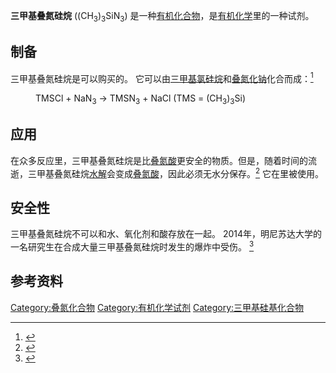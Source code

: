 {{chembox
| Watchedfields = changed
| verifiedrevid = 470615689
| ImageFileL1 =Trimethylsilyl azide.png
| ImageSizeL1 = 130
| ImageAltL1 = Skeletal formula of Trimethylsilyl azide 
| ImageFileR1 =Trimethylsilyl-azide-3D-spacefill.png
| ImageSizeR1 = 130
| ImageAltR1 = Ball-and-stick model of the trimethylsilyl azide molecule
| IUPACName =Azido(trimethyl)silane
| OtherNames =
|Section1={{Chembox Identifiers
| ChemSpiderID_Ref = {{chemspidercite|correct|chemspider}}
| ChemSpiderID = 70747
| InChI = 1/C3H9N3Si/c1-7(2,3)6-5-4/h1-3H3
| InChIKey = SEDZOYHHAIAQIW-UHFFFAOYAJ
| StdInChI_Ref = {{stdinchicite|correct|chemspider}}
| StdInChI = 1S/C3H9N3Si/c1-7(2,3)6-5-4/h1-3H3
| StdInChIKey_Ref = {{stdinchicite|correct|chemspider}}
| StdInChIKey = SEDZOYHHAIAQIW-UHFFFAOYSA-N
| CASNo_Ref = {{cascite|correct|CAS}}
| CASNo =4648-54-8
| PubChem =78378
| Beilstein = 1903730
| EINECS =225-078-5
| SMILES = [N-]=[N+]=N[Si](C)(C)C
}}
|Section2={{Chembox Properties
| C=3 | H=9 | N=3 | Si=1
| Appearance = 无色清澈液体
| Density =0.8763 g/cm<sup>3</sup> (20 °C)
| MeltingPtC = -95
| BoilingPt = 52 °C至 53 °C （ 175 mmHg ）<br />(92 至 95 °C ，如果是 760 mmHg)
| BoilingPt_notes =
| Solubility =反应，形成危险的[[叠氮酸|叠氮酸]]
  }}
|Section7={{Chembox Hazards
| ExternalSDS =
| EUClass =
| MainHazards =
| NFPA-H = 4
| NFPA-F = 3
| NFPA-R = 0
| NFPA-S =
| RPhrases ={{R11}}，{{R23}}，{{R24}}，{{R25}}，{{R29}}，
{{R50}}，{{R51}}，{{R52}}，{{R53}}
| SPhrases ={{S16}}，{{S29}}，{{S36}}，{{S37}}，
{{S45}}，{{S57}}，{{S8}}
| RSPhrases =
| FlashPtC = 6
| AutoignitionPt = >
| AutoignitionPtC = 300
| ExploLimits =
| LD50 =
| PEL = 
 }}
}}

'''三甲基叠氮硅烷''' ((CH<sub>3</sub>)<sub>3</sub>SiN<sub>3</sub>) 是一种[[有机化合物|有机化合物]]，是[[有机化学|有机化学]]里的一种试剂。

==制备==
三甲基叠氮硅烷是可以购买的。 它可以由[[三甲基氯硅烷|三甲基氯硅烷]]和[[叠氮化钠|叠氮化钠]]化合而成：<ref>{{OrgSynth | author = L. Birkofer and P. Wegner | title = Trimethylsilyl azide | collvol = 6 | collvolpages = 1030 | year = 1988 | prep = cv6p1030}}</ref>

: TMSCl + NaN<sub>3</sub> → TMSN<sub>3</sub> + NaCl (TMS = (CH<sub>3</sub>)<sub>3</sub>Si)

==应用==
在众多反应里，三甲基叠氮硅烷是比[[叠氮酸|叠氮酸]]更安全的物质。但是，随着时间的流逝，三甲基叠氮硅烷[[水解|水解]]会变成[[叠氮酸|叠氮酸]]，因此必须无水分保存。<ref>{{cite journal | doi = 10.1055/s-2007-984895 | title = Trimethylsilyl Azide (TMSN<sub>3</sub>): A Versatile Reagent in Organic Synthesis | year = 2007 | author = Jafarzadeh, Mohammad | journal = Synlett | volume = 2007 | issue = 13 | pages = 2144| doi-access = free }}</ref> 它在{{le|奥司他韦全合成|Oseltamivir total synthesis}}里被使用。

==安全性==
三甲基叠氮硅烷不可以和水、氧化剂和酸存放在一起。 2014年，明尼苏达大学的一名研究生在合成大量三甲基叠氮硅烷时发生的爆炸中受伤。 <ref>{{Cite web |url=http://cenblog.org/the-safety-zone/2014/07/more-details-on-the-university-of-minnesota-explosion-and-response/ |title=存档副本 |accessdate=2020-07-30 |archive-date=2019-08-20 |archive-url=https://web.archive.org/web/20190820034908/http://cenblog.org/the-safety-zone/2014/07/more-details-on-the-university-of-minnesota-explosion-and-response/ |dead-url=no }}</ref>

==参考资料==
{{Reflist}}

[[Category:叠氮化合物|Category:叠氮化合物]]
[[Category:有机化学试剂|Category:有机化学试剂]]
[[Category:三甲基硅基化合物|Category:三甲基硅基化合物]]